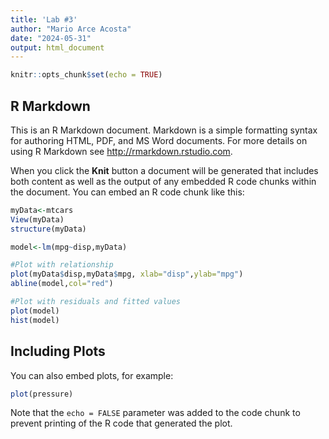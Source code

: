 ```yaml
---
title: 'Lab #3'
author: "Mario Arce Acosta"
date: "2024-05-31"
output: html_document
---
```


```r
knitr::opts_chunk$set(echo = TRUE)
```

## R Markdown

This is an R Markdown document. Markdown is a simple formatting syntax for authoring HTML, PDF, and MS Word documents. For more details on using R Markdown see <http://rmarkdown.rstudio.com>.

When you click the **Knit** button a document will be generated that includes both content as well as the output of any embedded R code chunks within the document. You can embed an R code chunk like this:

```r
myData<-mtcars
View(myData)
structure(myData)

model<-lm(mpg~disp,myData)

#Plot with relationship
plot(myData$disp,myData$mpg, xlab="disp",ylab="mpg")
abline(model,col="red")

#Plot with residuals and fitted values
plot(model)
hist(model)

```

## Including Plots

You can also embed plots, for example:

```r
plot(pressure)
```

Note that the `echo = FALSE` parameter was added to the code chunk to prevent printing of the R code that generated the plot.
